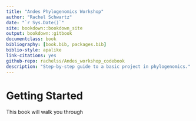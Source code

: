 ```yaml
--- 
title: "Andes Phylogenomics Workshop"
author: "Rachel Schwartz"
date: "`r Sys.Date()`"
site: bookdown::bookdown_site
output: bookdown::gitbook
documentclass: book
bibliography: [book.bib, packages.bib]
biblio-style: apalike
link-citations: yes
github-repo: rachelss/Andes_workshop_codebook
description: "Step-by-step guide to a basic project in phylogenomics."
---
```


# Getting Started

This book will walk you through 
